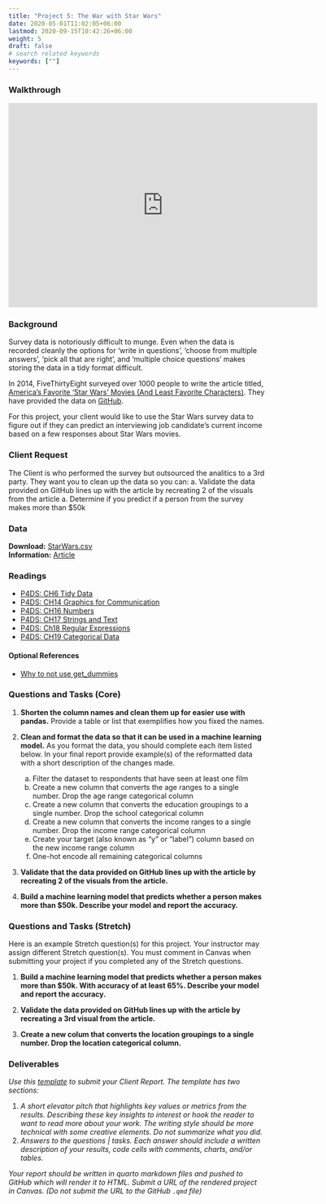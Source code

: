 ```yaml
---
title: "Project 5: The War with Star Wars"
date: 2020-05-01T11:02:05+06:00
lastmod: 2020-09-15T10:42:26+06:00
weight: 5
draft: false
# search related keywords
keywords: [""]
---
```


### Walkthrough
```{=html}
<iframe id="kaltura_player" src="https://cdnapisec.kaltura.com/p/1157612/sp/115761200/embedIframeJs/uiconf_id/41338032/partner_id/1157612?iframeembed=true&playerId=kaltura_player&entry_id=1_c8g905uj&flashvars[localizationCode]=en&amp;flashvars[sideBarContainer.plugin]=true&amp;flashvars[sideBarContainer.position]=left&amp;flashvars[sideBarContainer.clickToClose]=true&amp;flashvars[chapters.plugin]=true&amp;flashvars[chapters.layout]=vertical&amp;flashvars[chapters.thumbnailRotator]=false&amp;flashvars[streamSelector.plugin]=true&amp;flashvars[EmbedPlayer.SpinnerTarget]=videoHolder&amp;flashvars[dualScreen.plugin]=true&amp;flashvars[Kaltura.addCrossoriginToIframe]=true&amp;&wid=1_8dqp37xp" width="608" height="402" allowfullscreen webkitallowfullscreen mozAllowFullScreen allow="autoplay *; fullscreen *; encrypted-media *" sandbox="allow-downloads allow-forms allow-same-origin allow-scripts allow-top-navigation allow-pointer-lock allow-popups allow-modals allow-orientation-lock allow-popups-to-escape-sandbox allow-presentation allow-top-navigation-by-user-activation" frameborder="0" title="W10 - Project 5 Walkthrough"></iframe>
```

### Background

Survey data is notoriously difficult to munge.  Even when the data is recorded cleanly the options for ‘write in questions’, ‘choose from multiple answers’, ‘pick all that are right’, and ‘multiple choice questions’ makes storing the data in a tidy format difficult.

In 2014, FiveThirtyEight surveyed over 1000 people to write the article titled, [America’s Favorite ‘Star Wars’ Movies (And Least Favorite Characters)](https://fivethirtyeight.com/features/americas-favorite-star-wars-movies-and-least-favorite-characters/). They have provided the data on [GitHub](https://github.com/fivethirtyeight/data/tree/master/star-wars-survey). 

For this project, your client would like to use the Star Wars survey data to figure out if they can predict an interviewing job candidate’s current income based on a few responses about Star Wars movies.  

### Client Request

The Client is who performed the survey but outsourced the analitics to a 3rd party. They want you to clean up the data so you can: 
    a. Validate the data provided on GitHub lines up with the article by recreating 2 of the visuals from the article
    a. Determine if you predict if a person from the survey makes more than $50k

### Data

__Download:__ [StarWars.csv](https://github.com/fivethirtyeight/data/raw/master/star-wars-survey/StarWars.csv)   
__Information:__ [Article](https://fivethirtyeight.com/features/americas-favorite-star-wars-movies-and-least-favorite-characters/)


### Readings
- [P4DS: CH6 Tidy Data](https://byuidatascience.github.io/python4ds/tidy-data.html)
- [P4DS: CH14 Graphics for Communication](https://aeturrell.github.io/python4DS/communicate-plots.html)
- [P4DS: CH16 Numbers](https://aeturrell.github.io/python4DS/numbers.html)
- [P4DS: CH17 Strings and Text](https://aeturrell.github.io/python4DS/strings.html)
- [P4DS: Ch18 Regular Expressions](https://aeturrell.github.io/python4DS/regex.html)
- [P4DS: CH19 Categorical Data](https://aeturrell.github.io/python4DS/categorical-data.html)

#### Optional References

- [Why to not use get_dummies](https://digestize.medium.com/why-is-using-get-dummies-a-bad-idea-for-your-ml-project-bcfd2683d2e4)


### Questions and Tasks (Core)

1. __Shorten the column names and clean them up for easier use with pandas.__ Provide a table or list that exemplifies how you fixed the names.  

1. __Clean and format the data so that it can be used in a machine learning model.__ As you format the data, you should complete each item listed below. In your final report provide example(s) of the reformatted data with a short description of the changes made.  

    a. Filter the dataset to respondents that have seen at least one film  
    a. Create a new column that converts the age ranges to a single number. Drop the age range categorical column  
    a. Create a new column that converts the education groupings to a single number. Drop the school categorical column  
    a. Create a new column that converts the income ranges to a single number. Drop the income range categorical column  
    a. Create your target (also known as “y” or “label”) column based on the new income range column  
    a. One-hot encode all remaining categorical columns  

1. __Validate that the data provided on GitHub lines up with the article by recreating 2 of the visuals from the article.__  

1. __Build a machine learning model that predicts whether a person makes more than $50k. Describe your model and report the accuracy.__


### Questions and Tasks (Stretch)

Here is an example Stretch question(s) for this project. Your instructor may assign different Stretch question(s). You must comment in Canvas when submitting your project if you completed any of the Stretch questions.  

1. __Build a machine learning model that predicts whether a person makes more than $50k. With accuracy of at least 65%. Describe your model and report the accuracy.__

1. __Validate the data provided on GitHub lines up with the article by recreating a 3rd visual from the article.__

1. __Create a new colum that converts the location groupings to a single number. Drop the location categorical column.__


### Deliverables

_Use this [template](/Templates/ds250_project_template_clean.qmd) to submit your Client Report. The template has two sections:_

1. _A short elevator pitch that highlights key values or metrics from the results. Describing these key insights to interest or hook the reader to want to read more about your work. The writing style should be more technical with some creative elements. Do not summarize what you did._  
1. _Answers to the questions | tasks. Each answer should include a written description of your results, code cells with comments, charts, and/or tables._  

::: {.callout-note collapse="false"}
_Your report should be written in quarto markdown files and pushed to GitHub which will render it to HTML. Submit a URL of the rendered project in Canvas. (Do not submit the URL to the GitHub `.qmd` file)_  
:::
